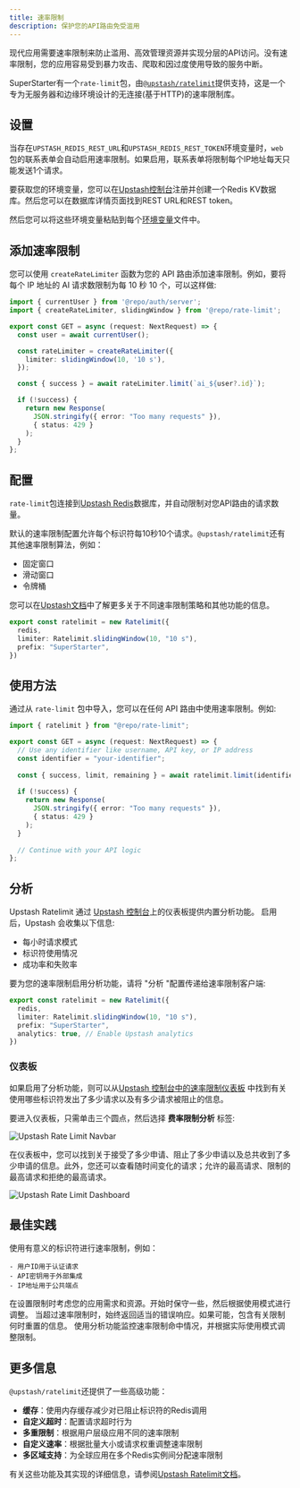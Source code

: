 ```yaml
---
title: 速率限制
description: 保护您的API路由免受滥用
---
```


现代应用需要速率限制来防止滥用、高效管理资源并实现分层的API访问。没有速率限制，您的应用容易受到暴力攻击、爬取和因过度使用导致的服务中断。

SuperStarter有一个`rate-limit`包，由[`@upstash/ratelimit`](https://github.com/upstash/ratelimit-js)提供支持，这是一个专为无服务器和边缘环境设计的无连接(基于HTTP)的速率限制库。

## 设置

当存在`UPSTASH_REDIS_REST_URL`和`UPSTASH_REDIS_REST_TOKEN`环境变量时，`web`包的联系表单会自动启用速率限制。如果启用，联系表单将限制每个IP地址每天只能发送1个请求。

要获取您的环境变量，您可以在[Upstash控制台](https://console.upstash.com)注册并创建一个Redis KV数据库。然后您可以在数据库详情页面找到REST URL和REST token。

然后您可以将这些环境变量粘贴到每个[环境变量](/zh/env)文件中。

## 添加速率限制

您可以使用 `createRateLimiter` 函数为您的 API 路由添加速率限制。例如，要将每个 IP 地址的 AI 请求数限制为每 10 秒 10 个，可以这样做:

```ts apps/app/api/chat/route.ts
import { currentUser } from '@repo/auth/server';
import { createRateLimiter, slidingWindow } from '@repo/rate-limit';

export const GET = async (request: NextRequest) => {
  const user = await currentUser();

  const rateLimiter = createRateLimiter({
    limiter: slidingWindow(10, '10 s'),
  });

  const { success } = await rateLimiter.limit(`ai_${user?.id}`);

  if (!success) {
    return new Response(
      JSON.stringify({ error: "Too many requests" }), 
      { status: 429 }
    );
  }
};
```

## 配置

`rate-limit`包连接到[Upstash Redis](https://upstash.com/docs/redis/overall/getstarted)数据库，并自动限制对您API路由的请求数量。

默认的速率限制配置允许每个标识符每10秒10个请求。`@upstash/ratelimit`还有其他速率限制算法，例如：

- 固定窗口
- 滑动窗口
- 令牌桶

您可以在[Upstash文档](https://upstash.com/docs/redis/sdks/ratelimit-ts/algorithms)中了解更多关于不同速率限制策略和其他功能的信息。

```ts packages/rate-limit/index.ts
export const ratelimit = new Ratelimit({
  redis,
  limiter: Ratelimit.slidingWindow(10, "10 s"),
  prefix: "SuperStarter",
})
```

## 使用方法

通过从 `rate-limit` 包中导入，您可以在任何 API 路由中使用速率限制。例如:

```typescript apps/api/app/ratelimit/upstash/route.ts {7}
import { ratelimit } from "@repo/rate-limit";

export const GET = async (request: NextRequest) => {
  // Use any identifier like username, API key, or IP address
  const identifier = "your-identifier";
  
  const { success, limit, remaining } = await ratelimit.limit(identifier);
  
  if (!success) {
    return new Response(
      JSON.stringify({ error: "Too many requests" }), 
      { status: 429 }
    );
  }
  
  // Continue with your API logic
};
```

## 分析

Upstash Ratelimit 通过 [Upstash 控制台](https://console.upstash.com)上的仪表板提供内置分析功能。  启用后，Upstash 会收集以下信息:

- 每小时请求模式
- 标识符使用情况
- 成功率和失败率

要为您的速率限制启用分析功能，请将 "分析 "配置传递给速率限制客户端:

```typescript packages/security/index.ts
export const ratelimit = new Ratelimit({
  redis,
  limiter: Ratelimit.slidingWindow(10, "10 s"),
  prefix: "SuperStarter",
  analytics: true, // Enable Upstash analytics
})
```

### 仪表板

如果启用了分析功能，则可以从[Upstash 控制台中的速率限制仪表板](https://console.upstash.com/ratelimit) 中找到有关使用哪些标识符发出了多少请求以及有多少请求被阻止的信息。

要进入仪表板，只需单击三个圆点，然后选择 **费率限制分析** 标签:

<Frame>
  <img src="/images/upstash-ratelimit-navbar.png" alt="Upstash Rate Limit Navbar" />
</Frame>

在仪表板中，您可以找到关于接受了多少申请、阻止了多少申请以及总共收到了多少申请的信息。此外，您还可以查看随时间变化的请求；允许的最高请求、限制的最高请求和拒绝的最高请求。

<Frame>
  <img src="/images/upstash-ratelimit-dashboard.png" alt="Upstash Rate Limit Dashboard" />
</Frame>

## 最佳实践

<Steps>
  <Step title="选择合适的标识符">
    使用有意义的标识符进行速率限制，例如：

    - 用户ID用于认证请求
    - API密钥用于外部集成
    - IP地址用于公共端点
  </Step>

  <Step title="配置速率限制">
    在设置限制时考虑您的应用需求和资源。开始时保守一些，然后根据使用模式进行调整。
  </Step>

  <Step title="实现错误处理">
    当超过速率限制时，始终返回适当的错误响应。如果可能，包含有关限制何时重置的信息。
  </Step>

  <Step title="监控和调整">
    使用分析功能监控速率限制命中情况，并根据实际使用模式调整限制。
  </Step>
</Steps>

## 更多信息

`@upstash/ratelimit`还提供了一些高级功能：

- **缓存**：使用内存缓存减少对已阻止标识符的Redis调用
- **自定义超时**：配置请求超时行为
- **多重限制**：根据用户层级应用不同的速率限制
- **自定义速率**：根据批量大小或请求权重调整速率限制
- **多区域支持**：为全球应用在多个Redis实例间分配速率限制

有关这些功能及其实现的详细信息，请参阅[Upstash Ratelimit文档](https://upstash.com/docs/redis/sdks/ratelimit-ts/overview)。